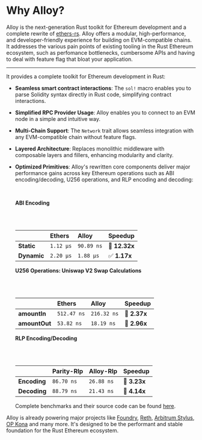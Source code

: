 # Why Alloy?

Alloy is the next-generation Rust toolkit for Ethereum development and a complete rewrite of [ethers-rs](https://www.gakonst.com/ethers-rs/getting-started/intro.html). Alloy offers a modular, high-performance, and developer-friendly experience for building on EVM-compatible chains.
It addresses the various pain points of existing tooling in the Rust Ethereum ecosystem, such as perfomance bottlenecks, cumbersome APIs and having to deal with feature flag that bloat your application.

---

It provides a complete toolkit for Ethereum development in Rust:

- **Seamless smart contract interactions**: The `sol!` macro enables you to parse Solidity syntax directly in Rust code, simplifying contract interactions.

- **Simplified RPC Provider Usage**: Alloy enables you to connect to an EVM node in a simple and intuitive way.

- **Multi-Chain Support**: The `Network` trait allows seamless integration with any EVM-compatible chain without feature flags.

- **Layered Architecture**: Replaces monolithic middleware with composable layers and fillers, enhancing modularity and clarity.

- **Optimized Primitives**: Alloy's rewritten core components deliver major performance gains across key Ethereum operations such as ABI encoding/decoding, U256 operations, and RLP encoding and decoding:

  <br />

  **ABI Encoding**

  <br />
  <br />

  |             | Ethers    | Alloy      | Speedup       |
  | :---------- | :-------- | :--------- | :------------ |
  | **Static**  | `1.12 μs` | `90.89 ns` | 🚀 **12.32x** |
  | **Dynamic** | `2.20 μs` | `1.88 μs`  | ✅ **1.17x**  |

  **U256 Operations: Uniswap V2 Swap Calculations**

  <br />
  <br />

  |               | Ethers      | Alloy       | Speedup      |
  | :------------ | :---------- | :---------- | :----------- |
  | **amountIn**  | `512.47 ns` | `216.32 ns` | 🚀 **2.37x** |
  | **amountOut** | `53.82 ns`  | `18.19 ns`  | 🚀 **2.96x** |

  **RLP Encoding/Decoding**

  <br />
  <br />

  |              | Parity-Rlp | Alloy-Rlp  | Speedup      |
  | :----------- | :--------- | :--------- | :----------- |
  | **Encoding** | `86.70 ns` | `26.88 ns` | 🚀 **3.23x** |
  | **Decoding** | `88.79 ns` | `21.43 ns` | 🚀 **4.14x** |

  Complete benchmarks and their source code can be found [here](https://github.com/alloy-rs/examples/tree/main/benches).

Alloy is already powering major projects like [Foundry](https://github.com/foundry-rs/foundry), [Reth](https://github.com/paradigmxyz/reth), [Arbitrum Stylus](https://github.com/OffchainLabs/stylus-sdk-rs), [OP Kona](https://github.com/op-rs/kona) and many more. It's designed to be the performant and stable foundation for the Rust Ethereum ecosystem.
